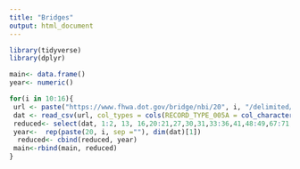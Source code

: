 ```yaml
---
title: "Bridges"
output: html_document
---
```


```r
library(tidyverse)
library(dplyr)

main<- data.frame()
year<- numeric()

for(i in 10:16){
 url <- paste("https://www.fhwa.dot.gov/bridge/nbi/20", i, "/delimited/PR", i, ".txt", sep = "")
 dat <- read_csv(url, col_types = cols(RECORD_TYPE_005A = col_character(), DESIGN_LOAD_031 = col_character()))
 reduced<- select(dat, 1:2, 13, 16,20:21,27,30,31,33:36,41,48:49,67:71, 73, 75,102  )
 year<-  rep(paste(20, i, sep =""), dim(dat)[1])
  reduced<- cbind(reduced, year)
 main<-rbind(main, reduced)
}


```